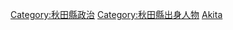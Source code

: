 {{日本行政區劃分類導航|政治人物}}

[[Category:秋田縣政治|Category:秋田縣政治]]
[[Category:秋田縣出身人物|Category:秋田縣出身人物]]
[[Category:日本各都道府縣政治人物|Akita]]